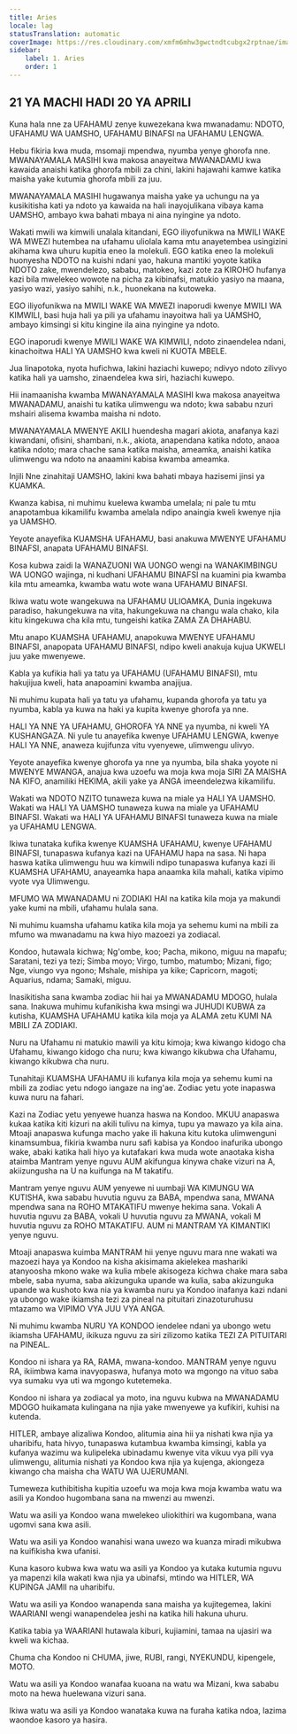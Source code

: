 ```yaml
---
title: Aries
locale: lag
statusTranslation: automatic
coverImage: https://res.cloudinary.com/xmfm6mhw3gwctndtcubgx2rptnae/image/upload/v1741354450/small_cover_tratado_esoterico_de_astrologia_hermetica_6210a35442.webp
sidebar:
    label: 1. Aries
    order: 1
---
```

## 21 YA MACHI HADI 20 YA APRILI

Kuna hala nne za UFAHAMU zenye kuwezekana kwa mwanadamu: NDOTO, UFAHAMU WA UAMSHO, UFAHAMU BINAFSI na UFAHAMU LENGWA.

Hebu fikiria kwa muda, msomaji mpendwa, nyumba yenye ghorofa nne. MWANAYAMALA MASIHI kwa makosa anayeitwa MWANADAMU kwa kawaida anaishi katika ghorofa mbili za chini, lakini hajawahi kamwe katika maisha yake kutumia ghorofa mbili za juu.

MWANAYAMALA MASIHI hugawanya maisha yake ya uchungu na ya kusikitisha kati ya ndoto ya kawaida na hali inayojulikana vibaya kama UAMSHO, ambayo kwa bahati mbaya ni aina nyingine ya ndoto.

Wakati mwili wa kimwili unalala kitandani, EGO iliyofunikwa na MWILI WAKE WA MWEZI hutembea na ufahamu uliolala kama mtu anayetembea usingizini akihama kwa uhuru kupitia eneo la molekuli. EGO katika eneo la molekuli huonyesha NDOTO na kuishi ndani yao, hakuna mantiki yoyote katika NDOTO zake, mwendelezo, sababu, matokeo, kazi zote za KIROHO hufanya kazi bila mwelekeo wowote na picha za kibinafsi, matukio yasiyo na maana, yasiyo wazi, yasiyo sahihi, n.k., huonekana na kutoweka.

EGO iliyofunikwa na MWILI WAKE WA MWEZI inaporudi kwenye MWILI WA KIMWILI, basi huja hali ya pili ya ufahamu inayoitwa hali ya UAMSHO, ambayo kimsingi si kitu kingine ila aina nyingine ya ndoto.

EGO inaporudi kwenye MWILI WAKE WA KIMWILI, ndoto zinaendelea ndani, kinachoitwa HALI YA UAMSHO kwa kweli ni KUOTA MBELE.

Jua linapotoka, nyota hufichwa, lakini haziachi kuwepo; ndivyo ndoto zilivyo katika hali ya uamsho, zinaendelea kwa siri, haziachi kuwepo.

Hii inamaanisha kwamba MWANAYAMALA MASIHI kwa makosa anayeitwa MWANADAMU, anaishi tu katika ulimwengu wa ndoto; kwa sababu nzuri mshairi alisema kwamba maisha ni ndoto.

MWANAYAMALA MWENYE AKILI huendesha magari akiota, anafanya kazi kiwandani, ofisini, shambani, n.k., akiota, anapendana katika ndoto, anaoa katika ndoto; mara chache sana katika maisha, ameamka, anaishi katika ulimwengu wa ndoto na anaamini kabisa kwamba ameamka.

Injili Nne zinahitaji UAMSHO, lakini kwa bahati mbaya hazisemi jinsi ya KUAMKA.

Kwanza kabisa, ni muhimu kuelewa kwamba umelala; ni pale tu mtu anapotambua kikamilifu kwamba amelala ndipo anaingia kweli kwenye njia ya UAMSHO.

Yeyote anayefika KUAMSHA UFAHAMU, basi anakuwa MWENYE UFAHAMU BINAFSI, anapata UFAHAMU BINAFSI.

Kosa kubwa zaidi la WANAZUONI WA UONGO wengi na WANAKIMBINGU WA UONGO wajinga, ni kudhani UFAHAMU BINAFSI na kuamini pia kwamba kila mtu ameamka, kwamba watu wote wana UFAHAMU BINAFSI.

Ikiwa watu wote wangekuwa na UFAHAMU ULIOAMKA, Dunia ingekuwa paradiso, hakungekuwa na vita, hakungekuwa na changu wala chako, kila kitu kingekuwa cha kila mtu, tungeishi katika ZAMA ZA DHAHABU.

Mtu anapo KUAMSHA UFAHAMU, anapokuwa MWENYE UFAHAMU BINAFSI, anapopata UFAHAMU BINAFSI, ndipo kweli anakuja kujua UKWELI juu yake mwenyewe.

Kabla ya kufikia hali ya tatu ya UFAHAMU (UFAHAMU BINAFSI), mtu hakujijua kweli, hata anapoamini kwamba anajijua.

Ni muhimu kupata hali ya tatu ya ufahamu, kupanda ghorofa ya tatu ya nyumba, kabla ya kuwa na haki ya kupita kwenye ghorofa ya nne.

HALI YA NNE YA UFAHAMU, GHOROFA YA NNE ya nyumba, ni kweli YA KUSHANGAZA. Ni yule tu anayefika kwenye UFAHAMU LENGWA, kwenye HALI YA NNE, anaweza kujifunza vitu vyenyewe, ulimwengu ulivyo.

Yeyote anayefika kwenye ghorofa ya nne ya nyumba, bila shaka yoyote ni MWENYE MWANGA, anajua kwa uzoefu wa moja kwa moja SIRI ZA MAISHA NA KIFO, anamiliki HEKIMA, akili yake ya ANGA imeendelezwa kikamilifu.

Wakati wa NDOTO NZITO tunaweza kuwa na miale ya HALI YA UAMSHO. Wakati wa HALI YA UAMSHO tunaweza kuwa na miale ya UFAHAMU BINAFSI. Wakati wa HALI YA UFAHAMU BINAFSI tunaweza kuwa na miale ya UFAHAMU LENGWA.

Ikiwa tunataka kufika kwenye KUAMSHA UFAHAMU, kwenye UFAHAMU BINAFSI, tunapaswa kufanya kazi na UFAHAMU hapa na sasa. Ni hapa haswa katika ulimwengu huu wa kimwili ndipo tunapaswa kufanya kazi ili KUAMSHA UFAHAMU, anayeamka hapa anaamka kila mahali, katika vipimo vyote vya Ulimwengu.

MFUMO WA MWANADAMU ni ZODIAKI HAI na katika kila moja ya makundi yake kumi na mbili, ufahamu hulala sana.

Ni muhimu kuamsha ufahamu katika kila moja ya sehemu kumi na mbili za mfumo wa mwanadamu na kwa hiyo mazoezi ya zodiacal.

Kondoo, hutawala kichwa; Ng'ombe, koo; Pacha, mikono, miguu na mapafu; Saratani, tezi ya tezi; Simba moyo; Virgo, tumbo, matumbo; Mizani, figo; Nge, viungo vya ngono; Mshale, mishipa ya kike; Capricorn, magoti; Aquarius, ndama; Samaki, miguu.

Inasikitisha sana kwamba zodiac hii hai ya MWANADAMU MDOGO, hulala sana. Inakuwa muhimu kufanikisha kwa msingi wa JUHUDI KUBWA za kutisha, KUAMSHA UFAHAMU katika kila moja ya ALAMA zetu KUMI NA MBILI ZA ZODIAKI.

Nuru na Ufahamu ni matukio mawili ya kitu kimoja; kwa kiwango kidogo cha Ufahamu, kiwango kidogo cha nuru; kwa kiwango kikubwa cha Ufahamu, kiwango kikubwa cha nuru.

Tunahitaji KUAMSHA UFAHAMU ili kufanya kila moja ya sehemu kumi na mbili za zodiac yetu ndogo iangaze na ing'ae. Zodiac yetu yote inapaswa kuwa nuru na fahari.

Kazi na Zodiac yetu yenyewe huanza haswa na Kondoo. MKUU anapaswa kukaa katika kiti kizuri na akili tulivu na kimya, tupu ya mawazo ya kila aina. Mtoaji anapaswa kufunga macho yake ili hakuna kitu kutoka ulimwenguni kinamsumbua, fikiria kwamba nuru safi kabisa ya Kondoo inafurika ubongo wake, abaki katika hali hiyo ya kutafakari kwa muda wote anaotaka kisha ataimba Mantram yenye nguvu AUM akifungua kinywa chake vizuri na A, akiizungusha na U na kuifunga na M takatifu.

Mantram yenye nguvu AUM yenyewe ni uumbaji WA KIMUNGU WA KUTISHA, kwa sababu huvutia nguvu za BABA, mpendwa sana, MWANA mpendwa sana na ROHO MTAKATIFU mwenye hekima sana. Vokali A huvutia nguvu za BABA, vokali U huvutia nguvu za MWANA, vokali M huvutia nguvu za ROHO MTAKATIFU. AUM ni MANTRAM YA KIMANTIKI yenye nguvu.

Mtoaji anapaswa kuimba MANTRAM hii yenye nguvu mara nne wakati wa mazoezi haya ya Kondoo na kisha akisimama akielekea mashariki atanyoosha mkono wake wa kulia mbele akisogeza kichwa chake mara saba mbele, saba nyuma, saba akizunguka upande wa kulia, saba akizunguka upande wa kushoto kwa nia ya kwamba nuru ya Kondoo inafanya kazi ndani ya ubongo wake ikiamsha tezi za pineal na pituitari zinazoturuhusu mtazamo wa VIPIMO VYA JUU VYA ANGA.

Ni muhimu kwamba NURU YA KONDOO iendelee ndani ya ubongo wetu ikiamsha UFAHAMU, ikikuza nguvu za siri zilizomo katika TEZI ZA PITUITARI na PINEAL.

Kondoo ni ishara ya RA, RAMA, mwana-kondoo. MANTRAM yenye nguvu RA, ikiimbwa kama inavyopaswa, hufanya moto wa mgongo na vituo saba vya sumaku vya uti wa mgongo kutetemeka.

Kondoo ni ishara ya zodiacal ya moto, ina nguvu kubwa na MWANADAMU MDOGO huikamata kulingana na njia yake mwenyewe ya kufikiri, kuhisi na kutenda.

HITLER, ambaye alizaliwa Kondoo, alitumia aina hii ya nishati kwa njia ya uharibifu, hata hivyo, tunapaswa kutambua kwamba kimsingi, kabla ya kufanya wazimu wa kulipeleka ubinadamu kwenye vita vikuu vya pili vya ulimwengu, alitumia nishati ya Kondoo kwa njia ya kujenga, akiongeza kiwango cha maisha cha WATU WA UJERUMANI.

Tumeweza kuthibitisha kupitia uzoefu wa moja kwa moja kwamba watu wa asili ya Kondoo hugombana sana na mwenzi au mwenzi.

Watu wa asili ya Kondoo wana mwelekeo uliokithiri wa kugombana, wana ugomvi sana kwa asili.

Watu wa asili ya Kondoo wanahisi wana uwezo wa kuanza miradi mikubwa na kuifikisha kwa ufanisi.

Kuna kasoro kubwa kwa watu wa asili ya Kondoo ya kutaka kutumia nguvu ya mapenzi kila wakati kwa njia ya ubinafsi, mtindo wa HITLER, WA KUPINGA JAMII na uharibifu.

Watu wa asili ya Kondoo wanapenda sana maisha ya kujitegemea, lakini WAARIANI wengi wanapendelea jeshi na katika hili hakuna uhuru.

Katika tabia ya WAARIANI hutawala kiburi, kujiamini, tamaa na ujasiri wa kweli wa kichaa.

Chuma cha Kondoo ni CHUMA, jiwe, RUBI, rangi, NYEKUNDU, kipengele, MOTO.

Watu wa asili ya Kondoo wanafaa kuoana na watu wa Mizani, kwa sababu moto na hewa huelewana vizuri sana.

Ikiwa watu wa asili ya Kondoo wanataka kuwa na furaha katika ndoa, lazima waondoe kasoro ya hasira.

